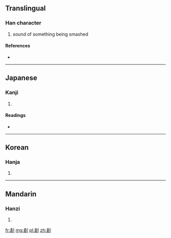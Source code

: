 ==Translingual==

===Han character===
{{Han char|rn=18|rad=刀|as=09|sn=11|four=|canj=手口中弓 (QRLN)}}

# sound of something being smashed

====References====
* {{Han ref|kx=0142.020|dkj=02078|dj=0321.180|hdz=10348.090|uh=5268|ud=21096}}

----

==Japanese==

===Kanji===
{{ja-kanji|grade=|rs=刀09}}

# {{defn|Japanese|sort=刀09}}

====Readings====
* {{ja-readings|on=[[かく]] (kaku), [[きゃく]] (kyaku)|kun=}}

----

==Korean==

===Hanja===
{{ko-hanja|hangeul=괵|rv=goek|mr=koek}}

# {{defn|Korean|sort=刀09}}

----

==Mandarin==

===Hanzi===
{{cmn-hanzi|pin=[[huò]] ([[huo4]])|wg=huo<sup>4</sup>}}

# {{defn|Mandarin|sort=刀09}}

[[fr:剨]]
[[mg:剨]]
[[pl:剨]]
[[zh:剨]]